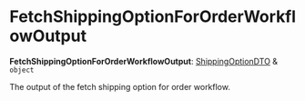 
# FetchShippingOptionForOrderWorkflowOutput

 **FetchShippingOptionForOrderWorkflowOutput**: [ShippingOptionDTO](../../../fulfillment/interfaces/fulfillment.ShippingOptionDTO/page.mdx) & `object`

The output of the fetch shipping option for order workflow.
